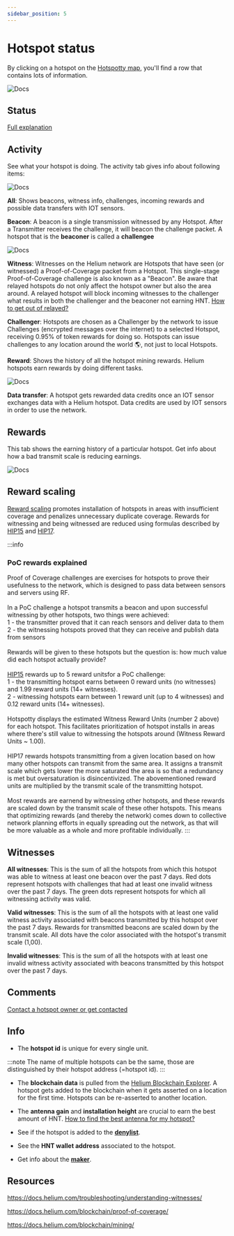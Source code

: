 ```yaml
---
sidebar_position: 5
---
```



# Hotspot status

By clicking on a hotspot on the [Hotspotty map](https://app.hotspotty.net/hotspots), you'll find a row that contains lots of information.

![Docs](/img/getting-started/hotspot-status-ui.png)

## Status

[Full explanation](../expand-the-network/status-checker)

## Activity

See what your hotspot is doing. The activity tab gives info about following items: 

![Docs](/img/getting-started/activity-status-ui.png)

**All**: Shows beacons, witness info, challenges, incoming rewards and possible data transfers with IOT sensors.

**Beacon**: A beacon is a single transmission witnessed by any Hotspot. After a Transmitter receives the challenge, it will beacon the challenge packet. A hotspot that is the **beaconer** is called a **challengee**

![Docs](/img/getting-started/understanding-witnesses.png)

**Witness**: Witnesses on the Helium network are Hotspots that have seen (or witnessed) a Proof-of-Coverage packet from a Hotspot. This single-stage Proof-of-Coverage challenge is also known as a "Beacon". Be aware that relayed hotspots do not only affect the hotspot owner but also the area around. A relayed hotspot will block incoming witnesses to the challenger what results in both the challenger and the beaconer not earning HNT. [How to get out of relayed?](../expand-the-network/status-checker#what-is-a-relayed-hotspot)

**Challenger**: Hotspots are chosen as a Challenger by the network to issue Challenges (encrypted messages over the internet) to a selected Hotspot, receiving 0.95% of token rewards for doing so. Hotspots can issue challenges to any location around the world 🌎, not just to local Hotspots.

**Reward**: Shows the history of all the hotspot mining rewards. Helium hotspots earn rewards by doing different tasks. 

![Docs](/img/getting-started/reward-types.png)

**Data transfer**: A hotspot gets rewarded data credits once an IOT sensor exchanges data with a Helium hotspot. Data credits are used by IOT sensors in order to use the network.

## Rewards

This tab shows the earning history of a particular hotspot. Get info about how a bad transmit scale is reducing earnings.

![Docs](/img/getting-started/hotspot-status-rewards.png)

## Reward scaling

[Reward scaling](https://docs.helium.com/blockchain/proof-of-coverage/#poc-reward-scaling) promotes installation of hotspots in areas with insufficient coverage and penalizes unnecessary duplicate coverage. Rewards for witnessing and being witnessed are reduced using formulas described by [HIP15](https://github.com/helium/HIP/blob/main/0015-beaconing-rewards.md) and [HIP17](https://github.com/helium/HIP/blob/main/0017-hex-density-based-transmit-reward-scaling.md).

:::info
### PoC rewards explained 
Proof of Coverage challenges are exercises for hotspots to prove their usefulness to the network, which is designed to pass data between sensors and servers using RF.<br/><br/>
In a PoC challenge a hotspot transmits a beacon and upon successful witnessing by other hotspots, two things were achieved:<br/>
1 - the transmitter proved that it can reach sensors and deliver data to them<br/>
2 - the witnessing hotspots proved that they can receive and publish data from sensors<br/><br/>
Rewards will be given to these hotspots but the question is: how much value did each hotspot actually provide?<br/><br/>
[HIP15](https://github.com/helium/HIP/blob/main/0015-beaconing-rewards.md) rewards up to 5 reward unitsfor a PoC challenge:<br/>
1 - the transmitting hotspot earns between 0 reward units (no witnesses) and 1.99 reward units (14+ witnesses).<br/>
2 - witnessing hotspots earn between 1 reward unit (up to 4 witnesses) and 0.12 reward units (14+ witnesses).<br/><br/>
Hotspotty displays the estimated Witness Reward Units (number 2 above) for each hotspot. This facilitates prioritization of hotspot installs in areas where there's still value to witnessing the hotspots around (Witness Reward Units ~ 1.00).<br/><br/>
HIP17 rewards hotspots transmitting from a given location based on how many other hotspots can transmit from the same area. It assigns a transmit scale which gets lower the more saturated the area is so that a redundancy is met but oversaturation is disincentivized. The abovementioned reward units are multiplied by the transmit scale of the transmitting hotspot.<br/><br/>
Most rewards are earnend by witnessing other hotspots, and these rewards are scaled down by the transmit scale of these other hotspots. This means that optimizing rewards (and thereby the network) comes down to collective network planning efforts in equally spreading out the network, as that will be more valuable as a whole and more profitable individually.
:::


## Witnesses

**All witnesses**: This is the sum of all the hotspots from which this hotspot was able to witness at least one beacon over the past 7 days.
Red dots represent hotspots with challenges that had at least one invalid witness over the past 7 days.
The green dots represent hotspots for which all witnessing activity was valid.

**Valid witnesses**: This is the sum of all the hotspots with at least one valid witness activity associated with beacons transmitted by this hotspot over the past 7 days.
Rewards for transmitted beacons are scaled down by the transmit scale. All dots have the color associated with the hotspot's transmit scale (1,00).

**Invalid witnesses**: This is the sum of all the hotspots with at least one invalid witness activity associated with beacons transmitted by this hotspot over the past 7 days.

## Comments

[Contact a hotspot owner or get contacted](../expand-the-network/contact-hotspot-owner)

## Info

- The **hotspot id** is unique for every single unit.

:::note
The name of multiple hotspots can be the same, those are distinguished by their hotspot address (=hotspot id).
:::

- The **blockchain data** is pulled from the [Helium Blockchain Explorer](https://explorer.helium.com/hotspots). A hotspot gets added to the blockchain when it gets asserted on a location for the first time. Hotspots can be re-asserted to another location.

- The **antenna gain** and **installation height** are crucial to earn the best amount of HNT. [How to find the best antenna for my hotspot?](https://gristleking.com/antennas-for-helium/)

- See if the hotspot is added to the [**denylist**](../expand-the-network/denylist.md).

- See the **HNT wallet address** associated to the hotspot.

- Get info about the [**maker**](../getting-started/order-a-hotspot.md).

## Resources

https://docs.helium.com/troubleshooting/understanding-witnesses/

https://docs.helium.com/blockchain/proof-of-coverage/

https://docs.helium.com/blockchain/mining/
